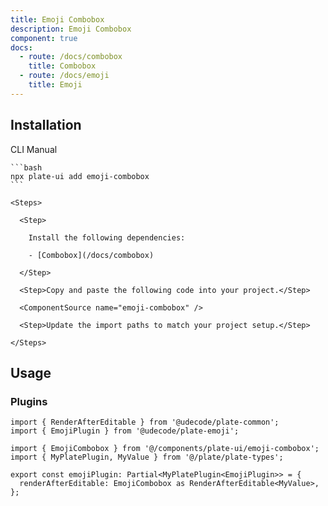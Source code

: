 ```yaml
---
title: Emoji Combobox
description: Emoji Combobox
component: true
docs:
  - route: /docs/combobox
    title: Combobox
  - route: /docs/emoji
    title: Emoji
---
```


<ComponentPreview name="playground-demo" id="emoji" />

## Installation

<Tabs defaultValue="cli">

  <TabsList>
    <TabsTrigger value="cli">CLI</TabsTrigger>
    <TabsTrigger value="manual">Manual</TabsTrigger>
  </TabsList>
  <TabsContent value="cli">

    ```bash
    npx plate-ui add emoji-combobox
    ```

  </TabsContent>

  <TabsContent value="manual">

    <Steps>

      <Step>

        Install the following dependencies:

        - [Combobox](/docs/combobox)

      </Step>

      <Step>Copy and paste the following code into your project.</Step>

      <ComponentSource name="emoji-combobox" />

      <Step>Update the import paths to match your project setup.</Step>

    </Steps>

  </TabsContent>

</Tabs>

## Usage

### Plugins

```tsx
import { RenderAfterEditable } from '@udecode/plate-common';
import { EmojiPlugin } from '@udecode/plate-emoji';

import { EmojiCombobox } from '@/components/plate-ui/emoji-combobox';
import { MyPlatePlugin, MyValue } from '@/plate/plate-types';

export const emojiPlugin: Partial<MyPlatePlugin<EmojiPlugin>> = {
  renderAfterEditable: EmojiCombobox as RenderAfterEditable<MyValue>,
};
```

